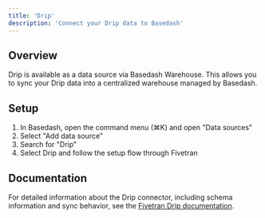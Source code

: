 ```yaml
---
title: 'Drip'
description: 'Connect your Drip data to Basedash'
---
```


## Overview

Drip is available as a data source via Basedash Warehouse. This allows you to sync your Drip data into a centralized warehouse managed by Basedash.

## Setup

1. In Basedash, open the command menu (⌘K) and open "Data sources"
2. Select "Add data source"
3. Search for "Drip"
4. Select Drip and follow the setup flow through Fivetran

## Documentation

For detailed information about the Drip connector, including schema information and sync behavior, see the [Fivetran Drip documentation](https://fivetran.com/docs/connectors/applications/drip).
